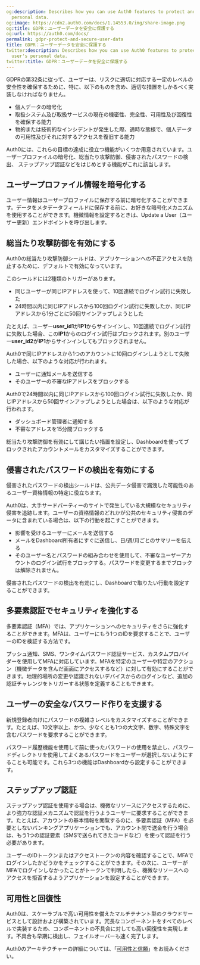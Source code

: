 ```yaml
---
og:description: Describes how you can use Auth0 features to protect and secure user's
  personal data.
og:image: https://cdn2.auth0.com/docs/1.14553.0/img/share-image.png
og:title: GDPR：ユーザーデータを安全に保護する
og:url: https://auth0.com/docs/
permalink: gdpr-protect-and-secure-user-data
title: GDPR：ユーザーデータを安全に保護する
twitter:description: Describes how you can use Auth0 features to protect and secure
  user's personal data.
twitter:title: GDPR：ユーザーデータを安全に保護する
---
```


GDPRの第32条に従って、ユーザーは、リスクに適切に対応する一定のレベルの安全性を確保するために、特に、以下のものを含め、適切な措置をしかるべく実装しなければなりません。

* 個人データの暗号化
* 取扱システム及び取扱サービスの現在の機密性、完全性、可用性及び回復性を確保する能力
* 物的または技術的なインシデントが発生した際、適時な態様で、個人データの可用性及びそれに対するアクセスを復旧する能力

Auth0には、これらの目標の達成に役立つ機能がいくつか用意されています。ユーザープロファイルの暗号化、総当たり攻撃防御、侵害されたパスワードの検出、 ステップアップ認証などをはじめとする機能がこれに該当します。



## ユーザープロファイル情報を暗号化する

ユーザー情報はユーザープロファイルに保存する前に暗号化することができます。データをメタデータフィールドに保存する前に、お好きな暗号化メカニズムを使用することができます。機微情報を設定するときは、Update a User（ユーザー更新）エンドポイントを呼び出します。

## 総当たり攻撃防御を有効にする

Auth0の総当たり攻撃防御シールドは、アプリケーションへの不正アクセスを防止するために、デフォルトで有効になっています。

このシールドには2種類のトリガーがあります。

* 同じユーザーが同じIPアドレスを使って、10回連続でログイン試行に失敗した
* 24時間以内に同じIPアドレスから100回ログイン試行に失敗したか、同じIPアドレスから1分ごとに50回サインアップしようとした

たとえば、ユーザー**user_id1**が**IP1**からサインインし、10回連続でログイン試行に失敗した場合、この**IP1**からのログイン試行はブロックされます。別のユーザー**user_id2**が**IP1**からサインインしてもブロックされません。

Auth0で同じIPアドレスから1つのアカウントに10回ログインしようとして失敗した場合、以下のような対応が行われます。

* ユーザーに通知メールを送信する
* そのユーザーの不審なIPアドレスをブロックする

Auth0で24時間以内に同じIPアドレスから100回ログイン試行に失敗したか、同じIPアドレスから50回サインアップしようとした場合は、以下のような対応が行われます。

* ダッシュボード管理者に通知する
* 不審なアドレスを15分間ブロックする

総当たり攻撃防御を有効にして講じたい措置を設定し、Dashboardを使ってブロックされたアカウントメールをカスタマイズすることができます。

## 侵害されたパスワードの検出を有効にする

侵害されたパスワードの検出シールドは、公共データ侵害で漏洩した可能性のあるユーザー資格情報の特定に役立ちます。

Auth0は、大手サードパーティーのサイトで発生している大規模なセキュリティ侵害を追跡します。ユーザーの資格情報のどれかが公共のセキュリティ侵害のデータに含まれている場合は、以下の行動を起こすことができます。

* 影響を受けるユーザーにメールを送信する
* メールをDashboard所有者にすぐに送信し、日/週/月ごとのサマリーを伝える
* そのユーザー名とパスワードの組み合わせを使用して、不審なユーザーアカウントのログイン試行をブロックする。パスワードを変更するまでブロックは解除されません。

侵害されたパスワードの検出を有効にし、Dashboardで取りたい行動を設定することができます。

## 多要素認証でセキュリティを強化する

多要素認証（MFA）では、アプリケーションへのセキュリティをさらに強化することができます。MFAは、ユーザーにもう1つのIDを要求することで、ユーザーのIDを検証する方法です。

プッシュ通知、SMS、ワンタイムパスワード認証サービス、カスタムプロバイダーを使用してMFAに対応しています。MFAを特定のユーザーや特定のアクション（機微データを含んだ画面にアクセスするなど）に対して有効にすることができます。地理的場所の変更や認識されないデバイスからのログインなど、追加の認証チャレンジをトリガーする状態を定義することもできます。

## ユーザーの安全なパスワード作りを支援する

新規登録者向けにパスワードの複雑さレベルをカスタマイズすることができます。たとえば、10文字以上、かつ、少なくとも1つの大文字、数字、特殊文字を含むパスワードを要求することができます。

パスワード履歴機能を使用して前に使ったパスワードの使用を禁止し、パスワードディレクトリを使用してよくあるパスワードをユーザーが選択しないようにすることも可能です。これら3つの機能はDashboardから設定することができます。

## ステップアップ認証

ステップアップ認証を使用する場合は、機微なリソースにアクセスするために、より強力な認証メカニズムで認証を行うようユーザーに要求することができます。たとえば、アカウントの基本情報を閲覧するのに、多要素認証（MFA）を必要としないバンキングアプリケーションでも、アカウント間で送金を行う場合は、もう1つの認証要素（SMSで送られてきたコードなど）を使って認証を行う必要があります。

ユーザーのIDトークンまたはアクセストークンの内容を確認することで、MFAでログインしたかどうかをチェックすることができます。その次に、ユーザーがMFAでログインしなかったことがトークンで判明したら、機微なリソースへのアクセスを拒否するようアプリケーションを設定することができます。

## 可用性と回復性

Auth0は、スケーラブルで高い可用性を備えたマルチテナント型のクラウドサービスとして設計および構築されています。冗長なコンポーネントをすべてのレベルで実装するため、コンポーネントの不具合に対しても高い回復性を実現します。不具合も早期に検出し、フェイルオーバーも速く完了します。

Auth0のアーキテクチャーの詳細については、「[可用性と信頼](https://auth0.com/availability-trust)」をお読みください。